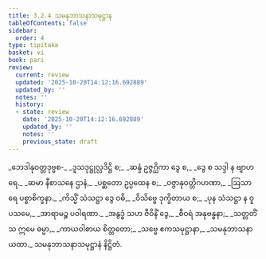 ```yaml
---
title: 3.2.4 သမနုဘာသနာသမုဋ္ဌာန
tableOfContents: false
sidebar:
  order: 4
type: tipitaka
basket: vi
book: pari
review:
  current: review
  updated: '2025-10-20T14:12:16.692889'
  updated_by: ''
  notes: ''
  history:
  - state: review
    date: '2025-10-20T14:12:16.692889'
    updated_by: ''
    notes: ''
    previous_state: draft
---
```



<DynamicBreadcrumb />


<ReviewStatus review={frontmatter.review} showDetails={true} />

<HypothesisAnnotation frontmatter={frontmatter} />

<Division number="261" book="pari" e="ch" v="5" p="160">

<Paragraph number="1111" type="verses" book="pari">
_ဘေဒါနုဝတ္တဒုဗ္ဗစ-_  
_ဒူသဒုဋ္ဌုလ္လဒိဋ္ဌိ စ;_  
_ဆန္ဒံ ဥဇ္ဇဂ္ဃိကာ ဒွေ စ,_  
_ဒွေ စ သဒ္ဒါ န ဗျာဟရေ._  

</Paragraph>

<Paragraph number="1112" type="verses" book="pari">
_ဆမာ နီစာသနေ ဌာနံ,_  
_ပစ္ဆတော ဥပ္ပထေန စ;_  
_ဝဇ္ဇာနုဝတ္တိဂဟဏာ,_  
_ဩသာရေ ပစ္စာစိက္ခနာ._  

</Paragraph>

<Paragraph number="1113" type="verses" book="pari">
_ကိသ္မိံ သံသဋ္ဌာ ဒွေ ဝဓိ,_  
_ဝိသိဗ္ဗေ ဒုက္ခိတာယ စ;_  
_ပုန သံသဋ္ဌာ န ဝူပသမေ,_  
_အာရာမဉ္စ ပဝါရဏာ._  

</Paragraph>

<Paragraph number="1114" type="verses" book="pari">
_အနွဒ္ဓံ သဟ ဇီဝိနိံ ဒွေ,_  
_စီဝရံ အနုဗန္ဓနာ;_  
_သတ္တတိံသ ဣမေ ဓမ္မာ,_  
_ကာယဝါစာယ စိတ္တတော;_  
_သဗ္ဗေ ဧကသမုဋ္ဌာနာ,_  
_သမနုဘာသနာ ယထာ._  


</Paragraph>
</Division>

<Paragraph number="1115" type="center" book="pari">
သမနုဘာသနာသမုဋ္ဌာနံ နိဋ္ဌိတံ.
</Paragraph>